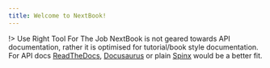 ```yaml
---
title: Welcome to NextBook!
---
```



<Readme />

!> Use Right Tool For The Job
NextBook is not geared towards API documentation, rather it is optimised for tutorial/book style documentation. For API docs [ReadTheDocs](https://readthedocs.org/), [Docusaurus](https://docusaurus.io/) or plain [Spinx](https://www.sphinx-doc.org/en/master/usage/restructuredtext/basics.html) would be a better fit.
